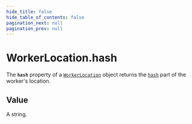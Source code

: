 ```yaml
---
hide_title: false
hide_table_of_contents: false
pagination_next: null
pagination_prev: null
---
```

# WorkerLocation.hash

The **`hash`** property of a [`WorkerLocation`](../../globals/WorkerLocation/WorkerLocation.md) object returns the [`hash`](../../globals/URL/prototype/hash.md) part of the worker's location.

## Value

A string.
